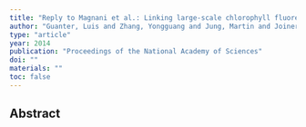 ```yaml
---
title: "Reply to Magnani et al.: Linking large-scale chlorophyll fluorescence observations with cropland gross primary production"
author: "Guanter, Luis and Zhang, Yongguang and Jung, Martin and Joiner, Joanna and Voigt, Maximilian and Berry, Joseph A and Frankenberg, Christian and Huete, Alfredo R and Zarco-Tejada, Pablo and Lee, Jung-Eun and others"
type: "article"
year: 2014
publication: "Proceedings of the National Academy of Sciences"
doi: ""
materials: ""
toc: false
---
```


## Abstract

